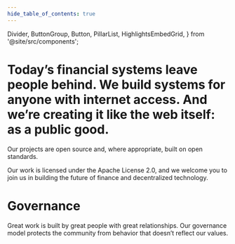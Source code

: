 ```yaml
---
hide_table_of_contents: true
---
```


  Divider,
  ButtonGroup,
  Button,
  PillarList,
  HighlightsEmbedGrid,
} from '@site/src/components';

<head>
  <title>{content.meta.title}</title>
  <meta property="og:description" content={metacontent.description} />
  <meta name="description" content={metacontent.description} />
  <meta property="og:title" content={content.meta.title} />
  <meta
    property="og:url"
    content={'https://developer.tbd.website/' + content.meta.path}
  />
  <link
    rel="apple-touch-icon"
    href="https://developer.tbd.website/img/tbd-fav-icon-main.png"
  />
</head>

<div className="prose prose-pink">

# Today’s financial systems leave people behind. We build systems for anyone with internet access. And we’re creating it like the web itself: as a public good.

Our projects are open source and, where appropriate, built on open standards.

Our work is licensed under the Apache License 2.0, and we welcome you to join us in building the future of finance and decentralized technology.

<Divider type="slash" />

<PillarList title={content.title} pillars={content.pillars} />

<Divider type="slash" />

# Governance

Great work is built by great people with great relationships. Our governance model protects the community from behavior that doesn’t reflect our values.

<ButtonGroup buttons={content.buttons} />
</div>
